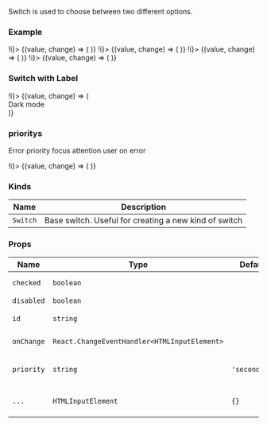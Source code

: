
Switch is used to choose between two different options.

### Example

<Playground direction="horizontal">
  <State initial={false} change={(i) => !i}>
    {(value, change) => (
      <Switch id="unchecked" checked={value} onChange={change} priority="primary" />
    )}
  </State>
  <State initial={true} change={(i) => !i}>
    {(value, change) => (
      <Switch id="checked" checked={value} onChange={change} priority="primary" />
    )}
  </State>
  <State initial={false} change={(i) => !i}>
    {(value, change) => (
      <Switch
        id="disabled-unchecked"
        checked={value}
        onChange={change}
        priority="primary"
        disabled
      />
    )}
  </State>
  <State initial={true} change={(i) => !i}>
    {(value, change) => (
      <Switch id="disabled-checked" checked={value} onChange={change} priority="primary" disabled />
    )}
  </State>
</Playground>

### Switch with Label

<Playground>
  <State initial={false} change={(i) => !i}>
    {(value, change) => (
      <div
        style={{
          display: 'flex',
          alignItems: 'center',
          padding: '30px',
          background: value ? 'black' : 'white',
        }}
      >
        <Label style={{ paddingRight: '20px' }} priority={value ? 'primary' : 'secondary'}>
          Dark mode
        </Label>
        <Switch id="set-mode" checked={value} onChange={change} priority="primary" />
      </div>
    )}
  </State>
</Playground>

### prioritys

Error priority focus attention user on error

<Playground direction="horizontal">
  <State initial={false} change={(i) => !i}>
    {(value, change) => (
      <Switch id="unchecked" checked={value} onChange={change} priority="danger" />
    )}
  </State>
</Playground>

### Kinds

| Name     | Description                                           |
| -------- | ----------------------------------------------------- |
| `Switch` | Base switch. Useful for creating a new kind of switch |

### Props

| Name       | Type                                         | Default       | Description                                       |
| ---------- | -------------------------------------------- | ------------- | ------------------------------------------------- |
| `checked`  | `boolean`                                    |               | Whether switch is checked or not                  |
| `disabled` | `boolean`                                    |               | Disable switch                                    |
| `id`       | `string`                                     |               | HTML id attribute                                 |
| `onChange` | `React.ChangeEventHandler<HTMLInputElement>` |               | Callback when switch is clicked                   |
| `priority` | `string`                                     | `'secondary'` | Priority prop to style Switch component           |
| `...`      | `HTMLInputElement`                           | `{}`          | Other props are inherited from `HTMLInputElement` |
